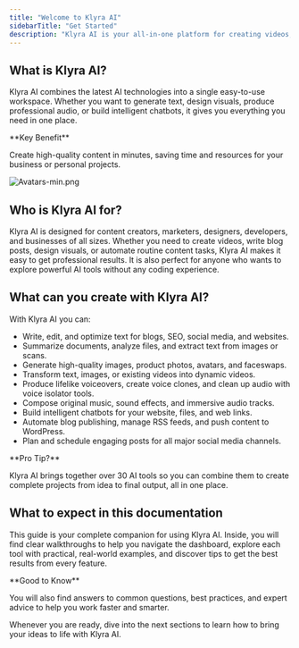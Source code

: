 ```yaml
---
title: "Welcome to Klyra AI"
sidebarTitle: "Get Started"
description: "Klyra AI is your all-in-one platform for creating videos, voiceovers, avatars, images, music, chatbots, blogs, and much more. With over 30 powerful AI tools, Klyra AI makes advanced content creation accessible to everyone, regardless of technical skill."
---
```


## What is Klyra AI?

Klyra AI combines the latest AI technologies into a single easy-to-use workspace. Whether you want to generate text, design visuals, produce professional audio, or build intelligent chatbots, it gives you everything you need in one place.

<Check>
  **Key Benefit**

  Create high-quality content in minutes, saving time and resources for your business or personal projects.
</Check>

![Avatars-min.png](/images/Avatars-min.png)

## Who is Klyra AI for?

Klyra AI is designed for content creators, marketers, designers, developers, and businesses of all sizes. Whether you need to create videos, write blog posts, design visuals, or automate routine content tasks, Klyra AI makes it easy to get professional results. It is also perfect for anyone who wants to explore powerful AI tools without any coding experience.

## What can you create with Klyra AI?

With Klyra AI you can:

- Write, edit, and optimize text for blogs, SEO, social media, and websites.
- Summarize documents, analyze files, and extract text from images or scans.
- Generate high-quality images, product photos, avatars, and faceswaps.
- Transform text, images, or existing videos into dynamic videos.
- Produce lifelike voiceovers, create voice clones, and clean up audio with voice isolator tools.
- Compose original music, sound effects, and immersive audio tracks.
- Build intelligent chatbots for your website, files, and web links.
- Automate blog publishing, manage RSS feeds, and push content to WordPress.
- Plan and schedule engaging posts for all major social media channels.

<Tip>
  **Pro Tip?**

  Klyra AI brings together over 30 AI tools so you can combine them to create complete projects from idea to final output, all in one place.
</Tip>

## What to expect in this documentation

This guide is your complete companion for using Klyra AI. Inside, you will find clear walkthroughs to help you navigate the dashboard, explore each tool with practical, real-world examples, and discover tips to get the best results from every feature.

<Check>
  **Good to Know**

  You will also find answers to common questions, best practices, and expert advice to help you work faster and smarter.
</Check>

Whenever you are ready, dive into the next sections to learn how to bring your ideas to life with Klyra AI.